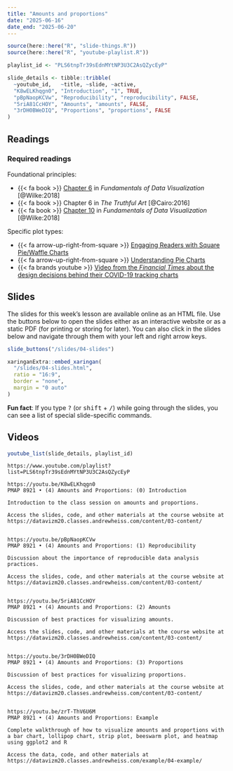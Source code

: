 ```yaml
---
title: "Amounts and proportions"
date: "2025-06-16"
date_end: "2025-06-20"
---
```


```r
source(here::here("R", "slide-things.R"))
source(here::here("R", "youtube-playlist.R"))

playlist_id <- "PLS6tnpTr39sEdnMYtNP3U3C2AsQZycEyP"

slide_details <- tibble::tribble(
  ~youtube_id,   ~title, ~slide, ~active,
  "K8wELKhqgn0", "Introduction", "1", TRUE,
  "pBpNaopKCVw", "Reproducibility", "reproducibility", FALSE,
  "5riA81CcHOY", "Amounts", "amounts", FALSE,
  "3rDH0BWeDIQ", "Proportions", "proportions", FALSE
)
```

## Readings

### Required readings

Foundational principles:

- {{< fa book >}} [Chapter 6](https://clauswilke.com/dataviz/visualizing-amounts.html) in *Fundamentals of Data Visualization* [@Wilke:2018]
- {{< fa book >}} Chapter 6 in *The Truthful Art* [@Cairo:2016]
- {{< fa book >}} [Chapter 10](https://clauswilke.com/dataviz/visualizing-proportions.html) in *Fundamentals of Data Visualization* [@Wilke:2018]

Specific plot types:

- {{< fa arrow-up-right-from-square >}} [Engaging Readers with Square Pie/Waffle Charts](https://eagereyes.org/blog/2008/engaging-readers-with-square-pie-waffle-charts)
- {{< fa arrow-up-right-from-square >}} [Understanding Pie Charts](https://eagereyes.org/techniques/pie-charts)
- {{< fa brands youtube >}} [Video from the *Financial Times* about the design decisions behind their COVID-19 tracking charts](https://www.youtube.com/watch?v=4lm3MWTVAK0)


## Slides

The slides for this week's lesson are available online as an HTML file. Use the buttons below to open the slides either as an interactive website or as a static PDF (for printing or storing for later). You can also click in the slides below and navigate through them with your left and right arrow keys.

```r
slide_buttons("/slides/04-slides")

xaringanExtra::embed_xaringan(
  "/slides/04-slides.html",
  ratio = "16:9",
  border = "none",
  margin = "0 auto"
)
```

:::{.callout-tip}
**Fun fact**: If you type <kbd>?</kbd> (or <kbd>shift</kbd> + <kbd>/</kbd>) while going through the slides, you can see a list of special slide-specific commands.
:::


## Videos

```r
youtube_list(slide_details, playlist_id)
```


```cat
https://www.youtube.com/playlist?list=PLS6tnpTr39sEdnMYtNP3U3C2AsQZycEyP

https://youtu.be/K8wELKhqgn0
PMAP 8921 • (4) Amounts and Proportions: (0) Introduction

Introduction to the class session on amounts and proportions.

Access the slides, code, and other materials at the course website at https://datavizm20.classes.andrewheiss.com/content/03-content/


https://youtu.be/pBpNaopKCVw
PMAP 8921 • (4) Amounts and Proportions: (1) Reproducibility

Discussion about the importance of reproducible data analysis practices.

Access the slides, code, and other materials at the course website at https://datavizm20.classes.andrewheiss.com/content/03-content/


https://youtu.be/5riA81CcHOY
PMAP 8921 • (4) Amounts and Proportions: (2) Amounts

Discussion of best practices for visualizing amounts.

Access the slides, code, and other materials at the course website at https://datavizm20.classes.andrewheiss.com/content/03-content/


https://youtu.be/3rDH0BWeDIQ
PMAP 8921 • (4) Amounts and Proportions: (3) Proportions

Discussion of best practices for visualizing proportions.

Access the slides, code, and other materials at the course website at https://datavizm20.classes.andrewheiss.com/content/03-content/


https://youtu.be/zrT-ThV6U6M
PMAP 8921 • (4) Amounts and Proportions: Example

Complete walkthrough of how to visualize amounts and proportions with a bar chart, lollipop chart, strip plot, beeswarm plot, and heatmap using ggplot2 and R

Access the data, code, and other materials at https://datavizm20.classes.andrewheiss.com/example/04-example/
```
